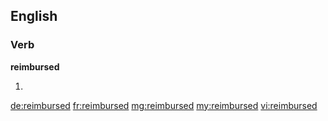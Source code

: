 ==English==

===Verb===
'''reimbursed'''

# {{past of|[[reimburse]]}}

[[de:reimbursed]]
[[fr:reimbursed]]
[[mg:reimbursed]]
[[my:reimbursed]]
[[vi:reimbursed]]
